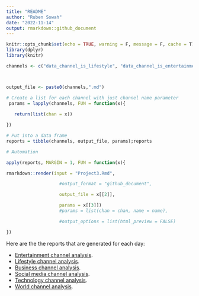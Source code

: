 ```yaml
---
title: "README"
author: "Ruben Sowah"
date: "2022-11-14"
output: rmarkdown::github_document
---
```


```r
knitr::opts_chunk$set(echo = TRUE, warning = F, message = F, cache = T)
library(dplyr)
library(knitr)
```

```r
channels <- c("data_channel_is_lifestyle", "data_channel_is_entertainment", "data_channel_is_bus", "data_channel_is_socmed", "data_channel_is_tech", "data_channel_is_world")



output_file <- paste0(channels,".md")

# Create a list for each channel with just channel name parameter
 params = lapply(channels, FUN = function(x){
 
   return(list(chan = x))

})

# Put into a data frame
reports = tibble(channels, output_file, params);reports
```


```r
# Automation

apply(reports, MARGIN = 1, FUN = function(x){

rmarkdown::render(input = "Project3.Rmd",

                    #output_format = "github_document",

                    output_file = x[[2]],

                    params = x[[3]])
                    #params = list(chan = chan, name = name),

                    #output_options = list(html_preview = FALSE)

})


```
Here are the the reports that are generated for each day:   

* [Entertainment channel analysis](Project3.md).  
* [Lifestyle channel analysis](data_channel_is_lifestyle.md). 
* [Business channel analysis](data_channel_is_bus.md). 
* [Social media channel analysis](data_channel_is_socmed.md). 
* [Technology channel analysis](data_channel_is_tech.md). 
* [World channel analysis](data_channel_is_world.md). 
  